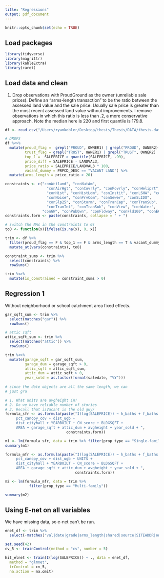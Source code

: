 ```yaml
---
title: "Regressions"
output: pdf_document
---
```


```r
knitr::opts_chunk$set(echo = TRUE)
```

## Load packages
```r
library(tidyverse)
library(magrittr)
library(kableExtra)
library(caret)
```

## Load data and clean
1) Drop observations with ProudGround as the owner (unreliable sale prices). Define an "arms-length transaction" to be the ratio between the assessed land value and the sale price. Usually sale price is greater than the most recent assessed land value without improvements. I remove observations in which this ratio is less than .2, a more conservative approach. Note the median here is 220 and first quantile is 179.8.


```r
df <- read_csv("/Users/ryankobler/Desktop/thesis/Thesis/DATA/thesis-data.csv")

# DROPS
df %<>%
  mutate(proud_flag =  grepl("PROUD", OWNER1) | grepl("PROUD", OWNER2) | grepl("PROUD", OWNER3),
         trust_flag = grepl("TRUST", OWNER1) | grepl("TRUST", OWNER2) | grepl("TRUST", OWNER3), 
         top_1 =  SALEPRICE > quantile(SALEPRICE, .99),
         price_diff = SALEPRICE - LANDVAL3, 
         price_ratio = SALEPRICE/LANDVAL3 * 100,
         vacant_dummy = PRPCD_DESC == "VACANT LAND") %>%
  mutate(arms_length = price_ratio > 20)

constraints <- c("conWetland", "conNatAm", 
                   "conAirHgt", "conCovrly", "conPovrly", "conHeliprt",
                   "conHist", "conHistLdm", "conInstit", "conLSHA", "conLUST",
                   "conNoise", "conPrvCom", "conSewer", "conSLIDO",
                   "conSlp25", "conStorm", "conTranCap", "conTranSub",
                   "conTranInt", "conTranSub", "conView", "conWater", 
                 "conGW", "conPubOwn", "conFldway", "conFld100", "conECSI")
constraints.form <- paste(constraints, collapse = " + ")

# switch the NAs in the constraints to 0s
to0 <- function(x){ifelse(is.na(x), 0, x)}

trim <- df %>% 
  filter(proud_flag == F & top_1 == F & arms_length == T & vacant_dummy == F) %>%
  mutate_at(vars(constraints), to0) 

constraint_sums <- trim %>%
  select(constraints) %>%
  rowSums()

trim %<>%
  mutate(is_constrained = constraint_sums > 0)
```


## Regression 1
Without neighborhood or school catchment area fixed effects. 

```r
gar_sqft_sum <- trim %>%
  select(matches("gar")) %>%
  rowSums()

# attic sqft
attic_sqft_sum <- trim %>%
  select(matches("attic")) %>%
  rowSums()

trim %<>%
  mutate(garage_sqft = gar_sqft_sum,
         garage_dum = garage_sqft > 0,
         attic_sqft = attic_sqft_sum,
         attic_dum = attic_sqft > 0,
         year_sold = as.factor(format(saledate, "%Y")))
         
# since the date objects are all the same length, we can
# just gra

# 1. What units are avgheight in?
# 2. Do we have reliable number of stories
# 3. Recall that isVacant is the old guy/
formula_sfr <- as.formula(paste("I(log(SALEPRICE)) ~ h_baths + f_baths + n_fireplaces +
     pct_canopy_cov + dist_ugb + 
     dist_cityhall + YEARBUILT + CN_score + BLDGSQFT + 
     AREA + garage_sqft + attic_dum + avgheight + year_sold + ",
                            constraints.form))

m1 <- lm(formula_sfr, data = trim %>% filter(prop_type == "Single-family"))
summary(m1) 

formula_mfr <- as.formula(paste("I(log(SALEPRICE)) ~ h_baths + f_baths + n_fireplaces +
     pct_canopy_cov + dist_ugb + UNITS +
     dist_cityhall + YEARBUILT + CN_score + BLDGSQFT + 
     AREA + garage_sqft + attic_dum + avgheight + year_sold + ",
                                constraints.form))

m2 <- lm(formula_mfr, data = trim %>% 
           filter(prop_type == "Multi-family"))

summary(m2)
```


## Using E-net on all variables 
We have missing data, so e-net can't be run.
```r
enet_df <- trim %>%
  select(-matches("val|date|grade|arms_length|shared|source|SITEADDR|owner|X1|state_id"))

set.seed(42)
cv_5 <- trainControl(method = "cv", number = 5)

hit_elnet <- train(I(log(SALEPRICE)) ~ ., data = enet_df,
  method = "glmnet",
  trControl = cv_5, 
  na.action = na.omit)

```




